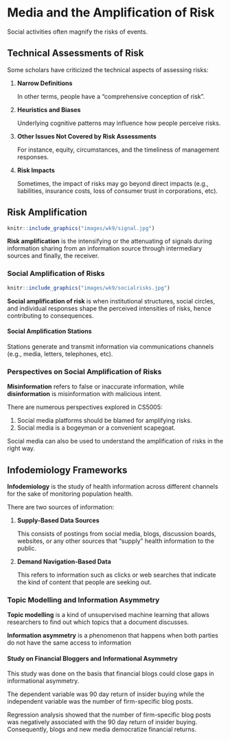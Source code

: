 # Media and the Amplification of Risk

Social activities often magnify the risks of events.

## Technical Assessments of Risk

Some scholars have criticized the technical aspects of assessing risks:

1.  **Narrow Definitions**

    In other terms, people have a "comprehensive conception of risk".
    
1.  **Heuristics and Biases**

    Underlying cognitive patterns may influence how people perceive risks.
    
1.  **Other Issues Not Covered by Risk Assessments**
    
    For instance, equity, circumstances, and the timeliness of management responses.
    
1.  **Risk Impacts**

    Sometimes, the impact of risks may go beyond direct impacts (e.g., liabilities, insurance costs, loss of consumer trust in corporations, etc).
    
## Risk Amplification

```r
knitr::include_graphics("images/wk9/signal.jpg")
```

**Risk amplification** is the intensifying or the attenuating of signals during information sharing from an information source through intermediary sources and finally, the receiver.

### Social Amplification of Risks

```r
knitr::include_graphics("images/wk9/socialrisks.jpg")
```

**Social amplification of risk** is when institutional structures, social circles, and individual responses shape the perceived intensities of risks, hence contributing to consequences.

#### Social Amplification Stations

Stations generate and transmit information via communications channels (e.g., media, letters, telephones, etc).

### Perspectives on Social Amplification of Risks

**Misinformation** refers to false or inaccurate information, while **disinformation** is misinformation with malicious intent.

There are numerous perspectives explored in CS5005:

1.  Social media platforms should be blamed for amplifying risks.
1.  Social media is a bogeyman or a convenient scapegoat.

Social media can also be used to understand the amplification of risks in the right way.

## Infodemiology Frameworks

**Infodemiology** is the study of health information across different channels for the sake of monitoring population health.

There are two sources of information:

1.  **Supply-Based Data Sources**

    This consists of postings from social media, blogs, discussion boards, websites, or any other sources that "supply" health information to the public.
    
1.  **Demand Navigation-Based Data**

    This refers to information such as clicks or web searches that indicate the kind of content that people are seeking out.
    
### Topic Modelling and Information Asymmetry

**Topic modelling** is a kind of unsupervised machine learning that allows researchers to find out which topics that a document discusses.

**Information asymmetry** is a phenomenon that happens when both parties do not have the same access to information

#### Study on Financial Bloggers and Informational Asymmetry

This study was done on the basis that financial blogs could close gaps in informational asymmetry.

The dependent variable was 90 day return of insider buying while the independent variable was the number of firm-specific blog posts.

Regression analysis showed that the number of firm-specific blog posts was negatively associated with the 90 day return of insider buying.  Consequently, blogs and new media democratize financial returns.

    
    
    
    
    
    
    
    
    
    
